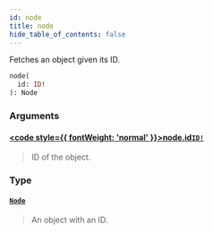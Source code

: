 ```yaml
---
id: node
title: node
hide_table_of_contents: false
---
```








Fetches an object given its ID.

```graphql
node(
  id: ID!
): Node
```


### Arguments

#### [<code style={{ fontWeight: 'normal' }}>node.<b>id</b></code>](#)<Bullet />[`ID!`](/docs/graphql-api/beta/reference/scalars/id) <Badge class="secondary" text="non-null"/> <Badge class="secondary" text="scalar"/>
> ID of the object.
> 

### Type

#### [`Node`](/docs/graphql-api/beta/reference/interfaces/node) <Badge class="secondary" text="interface"/>
> An object with an ID.
> 





